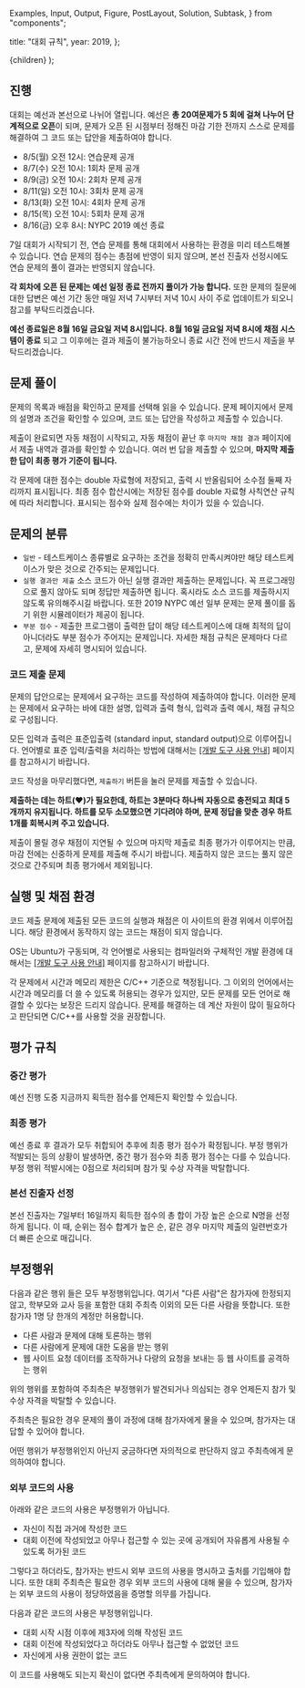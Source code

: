   Examples,
  Input,
  Output,
  Figure,
  PostLayout,
  Solution,
  Subtask,
} from "components";

  title: "대회 규칙",
  year: 2019,
};

  <PostLayout meta={meta}>{children}</PostLayout>
);

## 진행

대회는 예선과 본선으로 나뉘어 열립니다. 예선은 **총 20여문제가 5 회에 걸쳐 나누어 단계적으로 오픈**이 되며, 문제가 오픈 된 시점부터 정해진 마감 기한 전까지 스스로 문제를 해결하여 그 코드 또는 답안을 제출하여야 합니다.

- 8/5(월) 오전 12시: 연습문제 공개
- 8/7(수) 오전 10시: 1회차 문제 공개
- 8/9(금) 오전 10시: 2회차 문제 공개
- 8/11(일) 오전 10시: 3회차 문제 공개
- 8/13(화) 오전 10시: 4회차 문제 공개
- 8/15(목) 오전 10시: 5회차 문제 공개
- 8/16(금) 오후 8시: NYPC 2019 예선 종료

7일 대회가 시작되기 전, 연습 문제를 통해 대회에서 사용하는 환경을 미리 테스트해볼 수 있습니다.
연습 문제의 점수는 총점에 반영이 되지 않으며, 본선 진출자 선정시에도 연습 문제의 풀이 결과는 반영되지 않습니다.

**각 회차에 오픈 된 문제는 예선 일정 종료 전까지 풀이가 가능 합니다.**
또한 문제의 질문에 대한 답변은 예선 기간 동안 매일 저녁 7시부터 저녁 10시 사이 주로 업데이트가 되오니 참고를 부탁드리겠습니다.

**예선 종료일은 8월 16일 금요일 저녁 8시입니다.**
**8월 16일 금요일 저녁 8시에 채점 시스템이 종료** 되고 그 이후에는 결과 제출이 불가능하오니 종료 시간 전에 반드시 제출을 부탁드리겠습니다.

## 문제 풀이

문제의 목록과 배점을 확인하고 문제를 선택해 읽을 수 있습니다. 문제 페이지에서 문제의 설명과 조건을 확인할 수 있으며, 코드 또는 답안을 작성하고 제출할 수 있습니다.

제출이 완료되면 자동 채점이 시작되고, 자동 채점이 끝난 후 `마지막 채점 결과` 페이지에서 제출 내역과 결과를 확인할 수 있습니다. 여러 번 답을 제출할 수 있으며, **마지막 제출한 답이 최종 평가 기준이 됩니다.**

각 문제에 대한 점수는 double 자료형에 저장되고, 출력 시 반올림되어 소수점 둘째 자리까지 표시됩니다.
최종 점수 합산시에는 저장된 점수를 double 자료형 사칙연산 규칙에 따라 처리합니다.
표시되는 점수와 실제 점수에는 차이가 있을 수 있습니다.

## 문제의 분류

- `일반` - 테스트케이스 종류별로 요구하는 조건을 정확히 만족시켜야만 해당 테스트케이스가 맞은 것으로 간주되는 문제입니다.
- `실행 결과만 제출` 소스 코드가 아닌 실행 결과만 제출하는 문제입니다. 꼭 프로그래밍으로 풀지 않아도 되며 정답만 제출하면 됩니다. 혹시라도 소스 코드를 제출하시지 않도록 유의해주시길 바랍니다. 또한 2019 NYPC 예선 일부 문제는 문제 풀이를 돕기 위한 시뮬레이터가 제공이 됩니다.
- `부분 점수` - 제출한 프로그램이 출력한 답이 해당 테스트케이스에 대해 최적의 답이 아니더라도 부분 점수가 주어지는 문제입니다. 자세한 채점 규칙은 문제마다 다르고, 문제에 자세히 명시되어 있습니다.

### 코드 제출 문제

문제의 답안으로는 문제에서 요구하는 코드를 작성하여 제출하여야 합니다. 이러한 문제는 문제에서 요구하는 바에 대한 설명, 입력과 출력 형식, 입력과 출력 예시, 채점 규칙으로 구성됩니다.

모든 입력과 출력은 표준입출력 (standard input, standard output)으로 이루어집니다. 언어별로 표준 입력/출력을 처리하는 방법에 대해서는 <a href='/2019/notice/tool.html' target='_blank'>[개발 도구 사용 안내]</a> 페이지를 참고하시기 바랍니다.

코드 작성을 마무리했다면, `제출하기` 버튼을 눌러 문제를 제출할 수 있습니다.

**제출하는 데는 하트(♥)가 필요한데, 하트는 3분마다 하나씩 자동으로 충전되고 최대 5개까지 유지됩니다. 하트를 모두 소모했으면 기다려야 하며, 문제 정답을 맞춘 경우 하트 1개를 회복시켜 주고 있습니다.**

제출이 몰릴 경우 채점이 지연될 수 있으며 마지막 제출로 최종 평가가 이루어지는 만큼, 마감 전에는 신중하게 문제를 제출해 주시기 바랍니다. 제출하지 않은 코드는 풀지 않은 것으로 간주되며 최종 평가에서 제외됩니다.

## 실행 및 채점 환경

코드 제출 문제에 제출된 모든 코드의 실행과 채점은 이 사이트의 환경 위에서 이루어집니다. 해당 환경에서 동작하지 않는 코드는 채점이 되지 않습니다.

OS는 Ubuntu가 구동되며, 각 언어별로 사용되는 컴파일러와 구체적인 개발 환경에 대해서는 <a href='/2019/notice/tool.html' target='_blank'>[개발 도구 사용 안내]</a> 페이지를 참고하시기 바랍니다.

각 문제에서 시간과 메모리 제한은 C/C++ 기준으로 책정됩니다.
그 이외의 언어에서는 시간과 메모리를 더 쓸 수 있도록 허용되는 경우가 있지만,
모든 문제를 모든 언어로 해결할 수 있다는 보장은 드리지 않습니다.
문제를 해결하는 데 계산 자원이 많이 필요하다고 판단되면 C/C++를 사용할 것을 권장합니다.

## 평가 규칙

### 중간 평가

예선 진행 도중 지금까지 획득한 점수를 언제든지 확인할 수 있습니다.

### 최종 평가

예선 종료 후 결과가 모두 취합되어 추후에 최종 평가 점수가 확정됩니다. 부정 행위가 적발되는 등의 상황이 발생하면, 중간 평가 점수와 최종 평가 점수는 다를 수 있습니다.
부정 행위 적발시에는 0점으로 처리되며 참가 및 수상 자격을 박탈합니다.

### 본선 진출자 선정

본선 진출자는 7일부터 16일까지 획득한 점수의 총 합이 가장 높은 순으로 N명을 선정하게 됩니다.
이 때, 순위는 점수 합계가 높은 순, 같은 경우 마지막 제출의 일련번호가 더 빠른 순으로 매깁니다.

## 부정행위

다음과 같은 행위 들은 모두 부정행위입니다. 여기서 "다른 사람"은 참가자에 한정되지 않고, 학부모와 교사 등을 포함한 대회 주최측 이외의 모든 다른 사람을 뜻합니다.
또한 참가자 1명 당 한개의 계정만 허용합니다.

- 다른 사람과 문제에 대해 토론하는 행위
- 다른 사람에게 문제에 대한 도움을 받는 행위
- 웹 사이트 요청 데이터를 조작하거나 다량의 요청을 보내는 등 웹 사이트를 공격하는 행위

위의 행위를 포함하여 주최측은 부정행위가 발견되거나 의심되는 경우 언제든지 참가 및 수상 자격을 박탈할 수 있습니다.

주최측은 필요한 경우 문제의 풀이 과정에 대해 참가자에게 물을 수 있으며, 참가자는 대답할 수 있어야 합니다.

어떤 행위가 부정행위인지 아닌지 궁금하다면 자의적으로 판단하지 않고 주최측에게 문의하여야 합니다.

### 외부 코드의 사용

아래와 같은 코드의 사용은 부정행위가 아닙니다.

- 자신이 직접 과거에 작성한 코드
- 대회 이전에 작성되었고 아무나 접근할 수 있는 곳에 공개되어 자유롭게 사용될 수 있도록 허가된 코드

그렇다고 하더라도, 참가자는 반드시 외부 코드의 사용을 명시하고 출처를 기입해야 합니다. 또한 대회 주최측은 필요한 경우 외부 코드의 사용에 대해 물을 수 있으며, 참가자는 외부 코드의 사용이 정당하였음을 증명할 의무를 가집니다.

다음과 같은 코드의 사용은 부정행위입니다.

- 대회 시작 시점 이후에 제3자에 의해 작성된 코드
- 대회 이전에 작성되었다고 하더라도 아무나 접근할 수 없었던 코드
- 자신에게 사용 권한이 없는 코드

이 코드를 사용해도 되는지 확신이 없다면 주최측에게 문의하여야 합니다.
